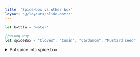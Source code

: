 ```yaml
---
title: 'Spice-box vs other box'
layout: '@/layouts/slide.astro'
---
```


```javascript
let bottle = "water"

//wrong way
let spiceBox = "Cloves", "Cumin", "Cardamom", "Mustard seed"  
```

<details>
  <summary>Put spice into spice box</summary>
  <div>
```javascript
let spiceBox = ["Cloves", "Cumin", "Cardamom", "Mustard seed"] 
```
  </div>
</details>

